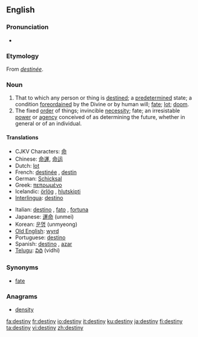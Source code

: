 {{wikipedia|destiny (disambiguation)}}
==English==

===Pronunciation===
*{{audio|en-us-destiny.ogg|Audio (US)}}

===Etymology===
From {{OF.}} ''[[destinée]]''.

===Noun===
{{wikipedia}}
{{en-noun|destinies}}

# That to which any person or thing is [[destined]]; a [[predetermined]] state; a condition [[foreordained]] by the Divine or by human will; [[fate]]; [[lot]]; [[doom]].
#The fixed [[order]] of things; invincible [[necessity]]; fate; an irresistable [[power]] or [[agency]] conceived of as determining the future, whether in general or of an individual.

====Translations====
{{top}}
*CJKV Characters: [[命]]
*Chinese: [[命運]], [[命运]]
*Dutch: [[lot#Dutch|lot]] {{n}}
*French: [[destinée]] {{m}}, [[destin]] {{m}}
*German: [[Schicksal]] {{n}}
*Greek: [[πεπρωμένο]] {{n}}
*Icelandic: [[örlög]] {{npl}}, [[hlutskipti]] {{n}}
*[[Interlingua]]: [[destino]]
{{mid}}
*Italian: [[destino]] {{m}}, [[fato]] {{m}}, [[fortuna]] {{f}}
*Japanese: [[運命]] (unmei)
*Korean: [[운명]] (unmyeong)
*[[Old English]]: [[wyrd]]
*Portuguese: [[destino]] {{m}}
*Spanish: [[destino]] {{m}}, [[azar]] {{m}}
*[[Telugu]]: [[విధి]] (vidhi)
{{bottom}}

===Synonyms===
*[[fate]]

===Anagrams===
*[[density]]

{{webster}}

[[fa:destiny]]
[[fr:destiny]]
[[io:destiny]]
[[it:destiny]]
[[ku:destiny]]
[[ja:destiny]]
[[fi:destiny]]
[[ta:destiny]]
[[vi:destiny]]
[[zh:destiny]]